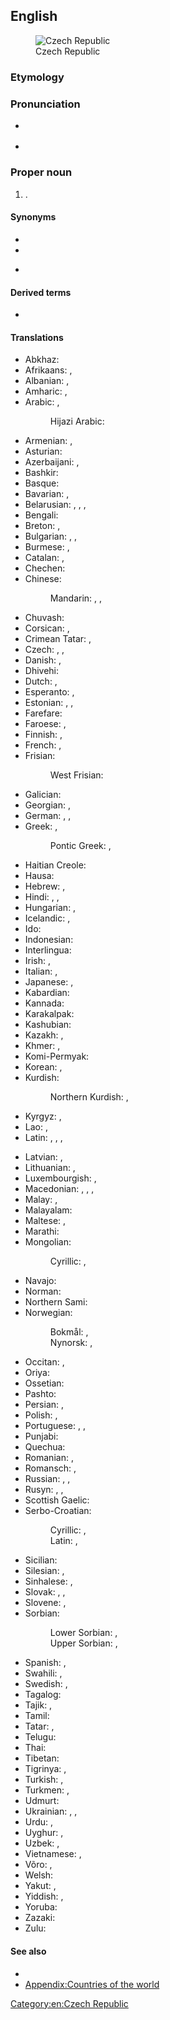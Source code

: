 ==English==
{{Wikipedia}}
{{commonscat}}
[[File:Ez-map.png|thumb|Czech Republic]]

===Etymology===
{{rfe|cs}}

===Pronunciation===
* {{a|UK|US}} {{IPA|en|/ˈtʃɛk ɹɪˈpʌblɪk/}}
* {{audio|en|en-us-Czech Republic.ogg|Audio (US)}}

===Proper noun===
{{en-proper noun|head=the [[Czech]] [[republic|Republic]]}}

# {{senseid|en|Q213}}{{place|en|country|r/Central Europe}}.

====Synonyms====
* {{l|en|Czechia}}
* {{l|en|Czechland}}
* {{l|en|CR}} {{qualifier|abbreviation}}

====Derived terms====
* {{l|en|CZE}}

====Translations====
{{trans-top|id=Q213|country in Central Europe}}
* Abkhaz: {{t|ab|Чехиа|sc=Cyrl}}
* Afrikaans: {{t|af|Tsjeggiese Republiek}}, {{t|af|Tsjeggië}}
* Albanian: {{t|sq|Çeke|f}}, {{t+|sq|Republika Çeke|f}}
* Amharic: {{t|am|ቼክ|sc=Ethi}}, {{t|am|ቼክ ረፑብሊክ}}
* Arabic: {{t|ar|جُمْهُورِيَّة التْشِيك|f}}, {{t|ar|التْشِيك|f}}
*: Hijazi Arabic: {{t|acw|التشيك|tr=at-tšīk}}
* Armenian: {{t|hy|Չեխիայի Հանրապետություն}}, {{t|hy|Չեխիա}}
* Asturian: {{t+|ast|Chequia|f}}
* Azerbaijani: {{t|az|Çex Respublikası}}, {{t+|az|Çexiya}}
* Bashkir: {{t|ba|Чехия|sc=Cyrl}}
* Basque: {{t|eu|Txekiako Errepublika}}
* Bavarian: {{t|bar|Tschechische Republik|f}}, {{t|bar|Tschechei|f}}
* Belarusian: {{t|be|Чэ́шская Рэспу́бліка|f}}, {{t|be|Чэ́хія|f}}, {{t|be|Чэ́ская Рэспу́бліка|f}} {{q|Taraškievica}}, {{t|be|ЧР|f}}
* Bengali: {{t+|bn|চেক প্রজাতন্ত্র}}
* Breton: {{t|br|Republik Tchek}}, {{t+|br|Tchekia}}
* Bulgarian: {{t|bg|Че́шка репу́блика|f}}, {{t+|bg|Че́хия|f}}, {{t|bg|ЧР|f}}
* Burmese: {{t|my|ချက်သမ္မတ}}, {{t+|my|ချက်}}
* Catalan: {{t|ca|República Txeca|f}}, {{t+|ca|Txèquia|f}}
* Chechen: {{t|ce|Чехи}}
* Chinese:
*: Mandarin: {{t+|cmn|捷克共和國}}, {{t+|cmn|捷克共和国|tr=Jiékè gònghéguó}}, {{t+|cmn|捷克|tr=Jiékè}}
* Chuvash: {{t|cv|Чех Республики|sc=Cyrl}}
* Corsican: {{t|co|Republica Cecca|f}}, {{t|co|Republica Ceca|f}}
* Crimean Tatar: {{t|crh|Çeh Cumhuriyeti}}, {{t|crh|Çehiya}}
* Czech: {{t+|cs|Česká republika|f}}, {{t+|cs|Česko|n}}, {{t+|cs|ČR|f}}
* Danish: {{t|da|Den Tjekkiske Republik|c}}, {{t+|da|Tjekkiet|n}}
* Dhivehi: {{t|dv|ޗެކް|sc=Thaa}}
* Dutch: {{t+|nl|Tsjechische Republiek}}, {{t+|nl|Tsjechië|n}}
* Esperanto: {{t|eo|Ĉeĥa Respubliko}}, {{t|eo|Ĉeĥio}}
* Estonian: {{t|et|Tšehhi Vabariik}}, {{t+|et|Tšehhi}}, {{q|rare}} {{t|et|Tšehhimaa}}
* Farefare: {{t|gur|Sɛkgɔ}}
* Faroese: {{t|fo|Kekska lýðveldið|n}}, {{t+|fo|Kekkia|n}}
* Finnish: {{t+|fi|Tšekin tasavalta}}, {{t+|fi|Tšekki}}
* French: {{t+|fr|République tchèque|f}}, {{t+|fr|Tchéquie|f}}
* Frisian:
*: West Frisian: {{t|fy|Tsjechje}}
* Galician: {{t|gl|República Checa|f}}
* Georgian: {{t|ka|ჩეხეთის რესპუბლიკა|sc=Geor}}, {{t|ka|ჩეხეთი|sc=Geor}}
* German: {{t+|de|Tschechische Republik|f}}, {{t+|de|Tschechien|n}}, {{q|rare}} {{t+|de|Tschechei|f}}
* Greek: {{t|el|Δημοκρατία της Τσεχίας|f}}, {{t+|el|Τσεχία|f}}
*: Pontic Greek: {{t|pnt|Δημοκρατίαν τη Τσεχίας}}, {{t|pnt|Τσεχία}}
* Haitian Creole: {{t|ht|Repiblik Tcheki}}
* Hausa: {{t|ha|Jamhuriyar Cak}}
* Hebrew: {{t|he|צֶ׳כְיָה|f|tr=chekhia}}, {{t|he|הָרֶפּוּבְּלִיקָה הַצֵ׳כִית|tr=ha-repubelikah ha-cheikia}}
* Hindi: {{t+|hi|चेक गणराज्य|m}}, {{t+|hi|चेक}}, {{t|hi|चेक रिपब्लिक}}
* Hungarian: {{t+|hu|Cseh Köztársaság}}, {{t+|hu|Csehország}}
* Icelandic: {{t|is|Tékkneska lýðveldið|n}}, {{t+|is|Tékkland|n}}
* Ido: {{t+|io|Chekia}}
* Indonesian: {{t|id|Ceko}}
* Interlingua: {{t|ia|Republica Chec}}
* Irish: {{t|ga|Poblacht na Seice|f}}, {{t|ga|Seic|alt=an tSeic|f}}
* Italian: {{t+|it|Repubblica Ceca|f}}, {{t+|it|Cechia|f}}
* Japanese: {{t|ja|チェコ共和国|tr=ちぇこきょうわこく, Cheko kyōwakoku}}, {{t+|ja|チェコ|tr=Cheko}}
* Kabardian: {{t|kbd|Чехиэ}}
* Kannada: {{t+|kn|ಜೆಕ್|sc=Knda}}
* Karakalpak: {{t|kaa|Shexiya}}
* Kashubian: {{t+|csb|Czeskô Repùblika|f}}
* Kazakh: {{t|kk|Чех Республикасы|sc=Cyrl}}, {{t|kk|Чехия|sc=Cyrl}}
* Khmer: {{t+|km|សាធារណរដ្ឋឆែក}}, {{t+|km|ឆែក}}
* Komi-Permyak: {{t|koi|Ческо}}
* Korean: {{t|ko|^체코 공화국}}, {{t+|ko|^체코}}
* Kurdish:
*: Northern Kurdish: {{t|kmr|Komara Çek}}, {{t|kmr|Çekya}}
* Kyrgyz: {{t|ky|Чех Республикасы|sc=Cyrl}}, {{t+|ky|Чехия|sc=Cyrl}}
* Lao: {{t|lo|ສາທາລະນະລັດແຊັກ}}, {{t|lo|ເຊັກກີ}}
* Latin: {{t|la|Respublica Cecha|f}}, {{t|la|Cechia|f}}, {{t|la|Czechia|f}}, {{t|la|Tzechia|f}}
{{trans-mid}}
* Latvian: {{t|lv|Čehijas Republika|f}}, {{t+|lv|Čehija|f}}
* Lithuanian: {{t+|lt|Čekijos Respublika|f}}, {{t+|lt|Čekija|f}}
* Luxembourgish: {{t+|lb|Tschechesch Republik}}, {{t+|lb|Tschechei|alt=d'Tschechei|f}}
* Macedonian: {{t|mk|Че́шка Репу́блика|f|sc=Cyrl}}, {{t+|mk|Че́шка|f|sc=Cyrl}}, {{q|rarely}} {{t|mk|Че́хија|f|sc=Cyrl}}, {{t|mk|ЧР|f}}
* Malay: {{t|ms|Republik Czech}}, {{t|ms|Czech}}
* Malayalam: {{t|ml|ചെക്ക്‌|sc=Mlym}}
* Maltese: {{t|mt|Repubblika Ċeka|alt=ir-Repubblika Ċeka}}, {{t|mt|Ċekja|f}}
* Marathi: {{t|mr|चेक}}
* Mongolian:
*: Cyrillic: {{t|mn|Бүгд Найрамдах Чех Улс}}, {{t|mn|Чех улс}}
* Navajo: {{t|nv|Chek bikéyah}}
* Norman: {{t|nrf|Républyique Tchèque|f}} {{qualifier|Jersey}}
* Northern Sami: {{t|se|Čeahkka}}
* Norwegian:
*: Bokmål: {{t|nb|Den tsjekkiske republikk|m}}, {{t+|nb|Tsjekkia|n}}
*: Nynorsk: {{t|nn|Den tsjekkiske republikken|m}}, {{t+|nn|Tsjekkia|n}}
* Occitan: {{t+|oc|Republica Chèca|f}}, {{t+|oc|Chequia|f}}
* Oriya: {{t|or|ଚେକ୍ ଗଣରାଜ୍ୟ}}
* Ossetian: {{t|os|Чехи|sc=Cyrl}}
* Pashto: {{t|ps|چک جمهوریت|m|tr=ček ǰamhuryát}}
* Persian: {{t+|fa|جمهوری چک|tr=jomhuri-ye ček}}, {{t+|fa|چک|tr=ček}}
* Polish: {{t+|pl|Republika Czeska|f}}, {{t+|pl|Czechy|p}}
* Portuguese: {{t+|pt|República Tcheca}}, {{t+|pt|Chéquia|f}}, {{t+|pt|Tchéquia|f}}
* Punjabi: {{t|pa|ਚੈੱਕ ਗਣਰਾਜ}}
* Quechua: {{t|qu|Chiksuyu}}
* Romanian: {{t+|ro|Republica Cehă|f}}, {{t+|ro|Cehia|f}}
* Romansch: {{t|rm|Republica Tscheca|f}}, {{t|rm|Tschechia|f}}
* Russian: {{t+|ru|Че́шская Респу́блика|f}}, {{t+|ru|Че́хия|f}}, {{t+|ru|ЧР|f}}
* Rusyn: {{t|rue|Че́сько|n}}, {{t|rue|Че́ська Репу́блика|f}} {{qualifier|Pannonian}}, {{t|rue|Че́хія|f}}
* Scottish Gaelic: {{t|gd|Seic|alt=an t-Seic|f}}
* Serbo-Croatian:
*: Cyrillic: {{t|sh|Че̏шка̄ Репу̀блика|f}}, {{t|sh|Че̏шка̄|f}}
*: Latin: {{t|sh|Čȅškā Repùblika|f}}, {{t+|sh|Čȅškā|f}}
* Sicilian: {{t|scn|Ripùbblica Ceca|f}}
* Silesian: {{t|szl|Czesko Republika|f}}, {{t|szl|Czesko|n}}
* Sinhalese: {{t|si|චෙක් ජනරජය|sc=Sinh}}, {{t|si|චෙක්|sc=Sinh}}
* Slovak: {{t|sk|Česká republika|f}}, {{t+|sk|Česko|n}}, {{t+|sk|ČR|f}}
* Slovene: {{t|sl|Čéška Repúblika|f}}, {{t+|sl|Čéška|f}}
* Sorbian:
*: Lower Sorbian: {{t|dsb|Česka|f}}, {{t|dsb|Česka republika|f}}
*: Upper Sorbian: {{t|hsb|Čěska|f}}, {{t|hsb|Čěska republika|f}}
* Spanish: {{t+|es|República Checa|f}}, {{t+|es|Chequia|f}}
* Swahili: {{t|sw|Jamhuri ya Ucheki}}, {{t|sw|Ucheki}}
* Swedish: {{t|sv|Tjeckiska republiken|c}}, {{t+|sv|Tjeckien|n}}
* Tagalog: {{t+|tl|Republikang Tseko}}
* Tajik: {{t|tg|Чех Ҷумҳурии}}, {{t|tg|Чехия}}
* Tamil: {{t|ta|செக்|sc=Taml}}
* Tatar: {{t|tt|Чехия Җөмһүрият}}, {{t|tt|Чехия}}
* Telugu: {{t|te|చెక్|sc=Telu}}
* Thai: {{t+|th|สาธารณรัฐเช็ก}}
* Tibetan: {{t|bo|ཅེ་ཁེ།|sc=Tibt}}
* Tigrinya: {{t|ti|ሪፓብሊክ ቸክ}}, {{t|ti|ቼክ ሪፓብሊክ}}
* Turkish: {{t+|tr|Çek Cumhuriyeti}}, {{t+|tr|Çekya}}
* Turkmen: {{t|tk|Çeh Republikasy}}, {{t|tk|Çehiýa}}
* Udmurt: {{t|udm|Чехия|sc=Cyrl}}
* Ukrainian: {{t|uk|Че́ська Респу́бліка|f}}, {{t+|uk|Че́хія|f}}, {{t|uk|ЧР|f}}
* Urdu: {{t|ur|چیک|tr=cek|sc=ur-Arab}}, {{t|ur|چیک جمہوریہ|tr=cek jamhūriya}}
* Uyghur: {{t|ug|چېخ جۇمھۇرىيەتى|sc=ug-Arab}}, {{t|ug|چېخ|sc=ug-Arab}}
* Uzbek: {{t|uz|Chex Respublikasi}}, {{t+|uz|Chexiya}}
* Vietnamese: {{t|vi|Cộng hòa Séc}}, {{t|vi|Séc}}
* Võro: {{t|vro|Tsehhi Vabariik'}}, {{t|vro|Tsehhi}}
* Welsh: {{t+|cy|Gweriniaeth Tsiec|alt=y Weriniaeth Tsiec}}
* Yakut: {{t|sah|Чех Республиката|sc=Cyrl}}, {{t|sah|Чехия|sc=Cyrl}}
* Yiddish: {{t|yi|טשעכישע רעפּובליק|f}}, {{t|yi|טשעכײַ|f}}
* Yoruba: {{t|yo|Şẹ́ẹ́kì}}
* Zazaki: {{qualifier|Southern Zazaki}} {{t+|zza|Çekıstan}}
* Zulu: {{t|zu|ITsheki}}
{{trans-bottom}}

====See also====
* {{list:countries of Europe/en}}
* [[Appendix:Countries of the world]]

[[Category:en:Czech Republic]]